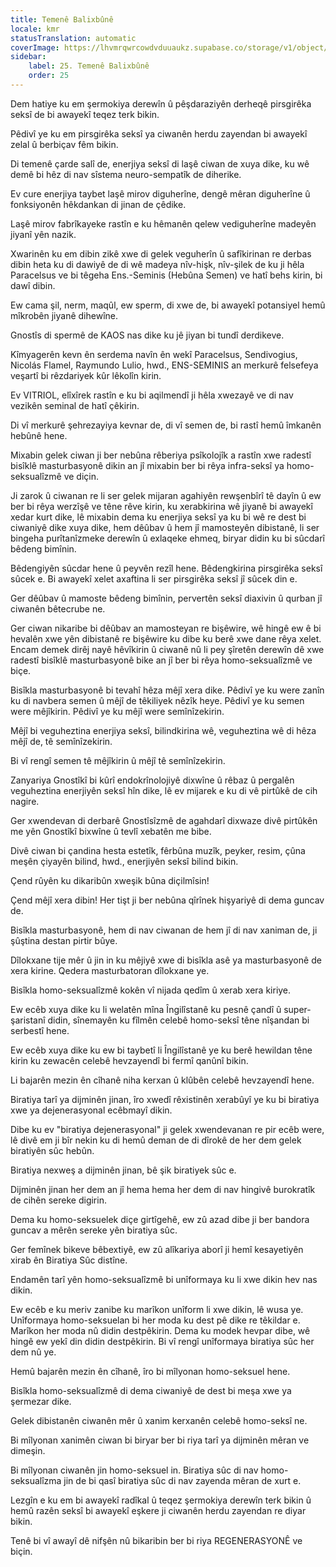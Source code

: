 ```yaml
---
title: Temenê Balixbûnê
locale: kmr
statusTranslation: automatic
coverImage: https://lhvmrqwrcowdvduuaukz.supabase.co/storage/v1/object/public/strapi-uploads/small_cover-educacion-fundamental.webp-2d51a7828a2b1309555be27f7e2a61a0.webp
sidebar:
    label: 25. Temenê Balixbûnê
    order: 25
---
```

Dem hatiye ku em şermokiya derewîn û pêşdaraziyên derheqê pirsgirêka seksî de bi awayekî teqez terk bikin.

Pêdivî ye ku em pirsgirêka seksî ya ciwanên herdu zayendan bi awayekî zelal û berbiçav fêm bikin.

Di temenê çarde salî de, enerjiya seksî di laşê ciwan de xuya dike, ku wê demê bi hêz di nav sîstema neuro-sempatîk de diherike.

Ev cure enerjiya taybet laşê mirov diguherîne, dengê mêran diguherîne û fonksiyonên hêkdankan di jinan de çêdike.

Laşê mirov fabrîkayeke rastîn e ku hêmanên qelew vediguherîne madeyên jiyanî yên nazik.

Xwarinên ku em dibin zikê xwe di gelek veguherîn û safîkirinan re derbas dibin heta ku di dawiyê de di wê madeya nîv-hişk, nîv-şilek de ku ji hêla Paracelsus ve bi têgeha Ens.-Seminis (Hebûna Semen) ve hatî behs kirin, bi dawî dibin.

Ew cama şil, nerm, maqûl, ew sperm, di xwe de, bi awayekî potansiyel hemû mîkrobên jiyanê dihewîne.

Gnostîs di spermê de KAOS nas dike ku jê jiyan bi tundî derdikeve.

Kîmyagerên kevn ên serdema navîn ên wekî Paracelsus, Sendivogius, Nicolás Flamel, Raymundo Lulio, hwd., ENS-SEMINIS an merkurê felsefeya veşartî bi rêzdariyek kûr lêkolîn kirin.

Ev VITRIOL, elîxîrek rastîn e ku bi aqilmendî ji hêla xwezayê ve di nav vezikên seminal de hatî çêkirin.

Di vî merkurê şehrezayiya kevnar de, di vî semen de, bi rastî hemû îmkanên hebûnê hene.

Mixabin gelek ciwan ji ber nebûna rêberiya psîkolojîk a rastîn xwe radestî bisîklê masturbasyonê dikin an jî mixabin ber bi rêya infra-seksî ya homo-seksualîzmê ve diçin.

Ji zarok û ciwanan re li ser gelek mijaran agahiyên rewşenbîrî tê dayîn û ew ber bi rêya werzîşê ve têne rêve kirin, ku xerabkirina wê jiyanê bi awayekî xedar kurt dike, lê mixabin dema ku enerjiya seksî ya ku bi wê re dest bi ciwaniyê dike xuya dike, hem dêûbav û hem jî mamosteyên dibistanê, li ser bingeha purîtanîzmeke derewîn û exlaqeke ehmeq, biryar didin ku bi sûcdarî bêdeng bimînin.

Bêdengiyên sûcdar hene û peyvên rezîl hene. Bêdengkirina pirsgirêka seksî sûcek e. Bi awayekî xelet axaftina li ser pirsgirêka seksî jî sûcek din e.

Ger dêûbav û mamoste bêdeng bimînin, pervertên seksî diaxivin û qurban jî ciwanên bêtecrube ne.

Ger ciwan nikaribe bi dêûbav an mamosteyan re bişêwire, wê hingê ew ê bi hevalên xwe yên dibistanê re bişêwire ku dibe ku berê xwe dane rêya xelet. Encam demek dirêj nayê hêvîkirin û ciwanê nû li pey şîretên derewîn dê xwe radestî bisîklê masturbasyonê bike an jî ber bi rêya homo-seksualîzmê ve biçe.

Bisîkla masturbasyonê bi tevahî hêza mêjî xera dike. Pêdivî ye ku were zanîn ku di navbera semen û mêjî de têkiliyek nêzîk heye. Pêdivî ye ku semen were mêjîkirin. Pêdivî ye ku mêjî were semînîzekirin.

Mêjî bi veguheztina enerjiya seksî, bilindkirina wê, veguheztina wê di hêza mêjî de, tê semînîzekirin.

Bi vî rengî semen tê mêjîkirin û mêjî tê semînîzekirin.

Zanyariya Gnostîkî bi kûrî endokrînolojiyê dixwîne û rêbaz û pergalên veguheztina enerjiyên seksî hîn dike, lê ev mijarek e ku di vê pirtûkê de cih nagire.

Ger xwendevan di derbarê Gnostîsîzmê de agahdarî dixwaze divê pirtûkên me yên Gnostîkî bixwîne û tevlî xebatên me bibe.

Divê ciwan bi çandina hesta estetîk, fêrbûna muzîk, peyker, resim, çûna meşên çiyayên bilind, hwd., enerjiyên seksî bilind bikin.

Çend rûyên ku dikaribûn xweşik bûna diçilmîsin!

Çend mêjî xera dibin! Her tişt ji ber nebûna qîrînek hişyariyê di dema guncav de.

Bisîkla masturbasyonê, hem di nav ciwanan de hem jî di nav xaniman de, ji şûştina destan pirtir bûye.

Dîlokxane tije mêr û jin in ku mêjiyê xwe di bisîkla asê ya masturbasyonê de xera kirine. Qedera masturbatoran dîlokxane ye.

Bisîkla homo-seksualîzmê kokên vî nijada qedîm û xerab xera kiriye.

Ew ecêb xuya dike ku li welatên mîna Îngilîstanê ku pesnê çandî û super-şaristanî didin, sînemayên ku fîlmên celebê homo-seksî têne nîşandan bi serbestî hene.

Ew ecêb xuya dike ku ew bi taybetî li Îngilîstanê ye ku berê hewildan têne kirin ku zewacên celebê hevzayendî bi fermî qanûnî bikin.

Li bajarên mezin ên cîhanê niha kerxan û klûbên celebê hevzayendî hene.

Biratiya tarî ya dijminên jinan, îro xwedî rêxistinên xerabûyî ye ku bi biratiya xwe ya dejenerasyonal ecêbmayî dikin.

Dibe ku ev "biratiya dejenerasyonal" ji gelek xwendevanan re pir ecêb were, lê divê em ji bîr nekin ku di hemû deman de di dîrokê de her dem gelek biratiyên sûc hebûn.

Biratiya nexweş a dijminên jinan, bê şik biratiyek sûc e.

Dijminên jinan her dem an jî hema hema her dem di nav hingivê burokratîk de cihên sereke digirin.

Dema ku homo-seksuelek diçe girtîgehê, ew zû azad dibe ji ber bandora guncav a mêrên sereke yên biratiya sûc.

Ger femînek bikeve bêbextiyê, ew zû alîkariya aborî ji hemî kesayetiyên xirab ên Biratiya Sûc distîne.

Endamên tarî yên homo-seksualîzmê bi unîformaya ku li xwe dikin hev nas dikin.

Ew ecêb e ku meriv zanibe ku marîkon unîform li xwe dikin, lê wusa ye. Unîformaya homo-seksuelan bi her moda ku dest pê dike re têkildar e. Marîkon her moda nû didin destpêkirin. Dema ku modek hevpar dibe, wê hingê ew yekî din didin destpêkirin. Bi vî rengî unîformaya biratiya sûc her dem nû ye.

Hemû bajarên mezin ên cîhanê, îro bi mîlyonan homo-seksuel hene.

Bisîkla homo-seksualîzmê di dema ciwaniyê de dest bi meşa xwe ya şermezar dike.

Gelek dibistanên ciwanên mêr û xanim kerxanên celebê homo-seksî ne.

Bi mîlyonan xanimên ciwan bi biryar ber bi riya tarî ya dijminên mêran ve dimeşin.

Bi mîlyonan ciwanên jin homo-seksuel in. Biratiya sûc di nav homo-seksualîzma jin de bi qasî biratiya sûc di nav zayenda mêran de xurt e.

Lezgîn e ku em bi awayekî radîkal û teqez şermokiya derewîn terk bikin û hemû razên seksî bi awayekî eşkere ji ciwanên herdu zayendan re diyar bikin.

Tenê bi vî awayî dê nifşên nû bikaribin ber bi riya REGENERASYONÊ ve biçin.

